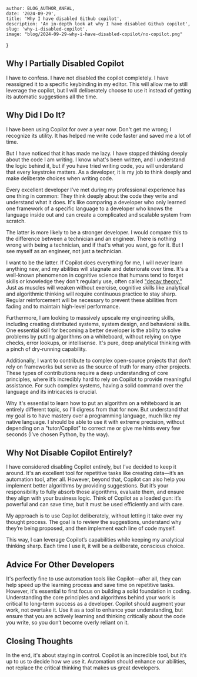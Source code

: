 
    author: BLOG_AUTHOR_ANFAL,
    date: '2024-09-29',
    title: 'Why I have disabled Github copilot',
    description: 'An in-depth look at why I have disabled Github copilot',
    slug: 'why-i-disabled-copilot',
    image: "blog/2024-09-29-why-i-have-disabled-copilot/no-copilot.png"
}


<BlogImage src='blog/2024-09-29-why-i-have-disabled-copilot/no-copilot.png' alt="Disabled Github copilot" />

## Why I Partially Disabled Copilot
I have to confess. I have not disabled the copilot completely. I have reassigned it to a specific keybinding in my editor. This will allow me to still leverage the copilot, but I will deliberately choose to use it instead of getting its automatic suggestions all the time.

## Why Did I Do It?
I have been using Copilot for over a year now. Don't get me wrong; I recognize its utility. It has helped me write code faster and saved me a lot of time.

But I have noticed that it has made me lazy. I have stopped thinking deeply about the code I am writing. I know what's been written, and I understand the logic behind it, but if you have tried writing code, you will understand that every keystroke matters.
As a developer, it is my job to think deeply and make deliberate choices when writing code.

Every excellent developer I’ve met during my professional experience has one thing in common: They think deeply about the code they write and understand what it does.
It's like comparing a developer who only learned one framework of a specific language to a developer who knows the language inside out and can create a complicated and scalable system from scratch.

The latter is more likely to be a stronger developer. I would compare this to the difference between a technician and an engineer. There is nothing wrong with being a technician, and if that's what you want, go for it. But I see myself as an engineer, not just a technician.

I want to be the latter. If Copilot does everything for me, I will never learn anything new, and my abilities will stagnate and deteriorate over time. It's a well-known phenomenon in cognitive science that humans tend to forget skills or knowledge they don't regularly use, often called <a href="https://en.wikipedia.org/wiki/Decay_theory" target="blank">"decay theory."</a>
Just as muscles will weaken without exercise, cognitive skills like analytical and algorithmic thinking will require continuous practice to stay sharp.
Regular reinforcement will be necessary to prevent these abilities from fading and to maintain high-level performance.

Furthermore, I am looking to massively upscale my engineering skills, including creating distributed systems, system design, and behavioral skills.
One essential skill for becoming a better developer is the ability to solve problems by putting algorithms on a whiteboard, without relying on type checks, error lookups, or intellisense. It's pure, deep analytical thinking with a pinch of dry-running capability.

Additionally, I want to contribute to complex open-source projects that don’t rely on frameworks but serve as the source of truth for many other projects.
These types of contributions require a deep understanding of core principles, where it’s incredibly hard to rely on Copilot to provide meaningful assistance.
For such complex systems, having a solid command over the language and its intricacies is crucial.

Why it's essential to learn how to put an algorithm on a whiteboard is an entirely different topic, so I'll digress from that for now.
But understand that my goal is to have mastery over a programming language, much like my native language. I should be able to use it with extreme precision, without depending on a "tutor/Copilot" to correct me or give me hints every few seconds (I’ve chosen Python, by the way).

## Why Not Disable Copilot Entirely?
I have considered disabling Copilot entirely, but I’ve decided to keep it around. It's an excellent tool for repetitive tasks like creating data—it’s an automation tool, after all.
However, beyond that, Copilot can also help you implement better algorithms by providing suggestions. But it’s your responsibility to fully absorb those algorithms, evaluate them, and ensure they align with your business logic.
Think of Copilot as a loaded gun: it’s powerful and can save time, but it must be used efficiently and with care.

My approach is to use Copilot deliberately, without letting it take over my thought process. The goal is to review the suggestions, understand why they’re being proposed, and then implement each line of code myself.

This way, I can leverage Copilot’s capabilities while keeping my analytical thinking sharp. Each time I use it, it will be a deliberate, conscious choice.

## Advice For Other Developers
It's perfectly fine to use automation tools like Copilot—after all, they can help speed up the learning process and save time on repetitive tasks.
However, it's essential to first focus on building a solid foundation in coding. Understanding the core principles and algorithms behind your work is critical to long-term success as a developer.
Copilot should augment your work, not overtake it. Use it as a tool to enhance your understanding, but ensure that you are actively learning and thinking critically about the code you write, so you don’t become overly reliant on it.

## Closing Thoughts
In the end, it's about staying in control. Copilot is an incredible tool, but it’s up to us to decide how we use it. Automation should enhance our abilities, not replace the critical thinking that makes us great developers.